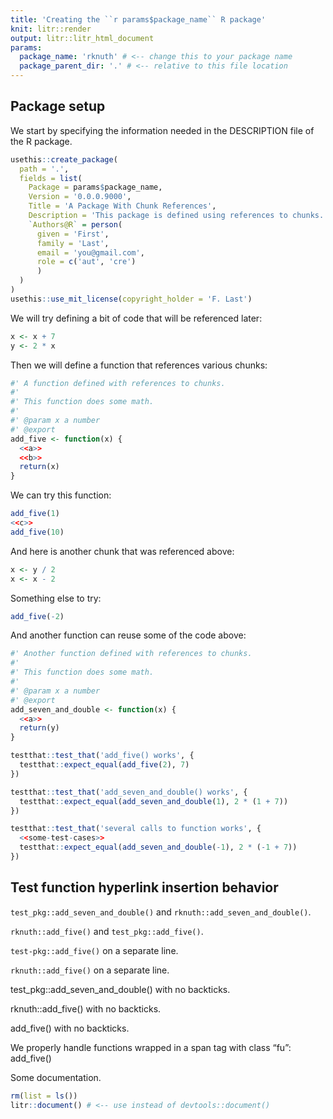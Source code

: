 ```yaml
---
title: 'Creating the ``r params$package_name`` R package'
knit: litr::render
output: litr::litr_html_document
params:
  package_name: 'rknuth' # <-- change this to your package name
  package_parent_dir: '.' # <-- relative to this file location
---
```


## Package setup

We start by specifying the information needed in the DESCRIPTION file of the R package.

```r
usethis::create_package(
  path = '.',
  fields = list(
    Package = params$package_name,
    Version = '0.0.0.9000',
    Title = 'A Package With Chunk References',
    Description = 'This package is defined using references to chunks.',
    `Authors@R` = person(
      given = 'First',
      family = 'Last',
      email = 'you@gmail.com',
      role = c('aut', 'cre')
      )
  )
)
usethis::use_mit_license(copyright_holder = 'F. Last')
```

We will try defining a bit of code that will be referenced later:

```r
x <- x + 7
y <- 2 * x
```

Then we will define a function that references various chunks:

```r
#' A function defined with references to chunks.
#' 
#' This function does some math.
#' 
#' @param x a number
#' @export 
add_five <- function(x) {
  <<a>>
  <<b>>
  return(x)
}
```
 
We can try this function:

```r
add_five(1)
<<c>>
add_five(10)
```

And here is another chunk that was referenced above:

```r
x <- y / 2
x <- x - 2
```

Something else to try:

```r
add_five(-2)
```

And another function can reuse some of the code above:

```r
#' Another function defined with references to chunks.
#' 
#' This function does some math.
#' 
#' @param x a number
#' @export 
add_seven_and_double <- function(x) {
  <<a>>
  return(y)
}
```

```r
testthat::test_that('add_five() works', {
  testthat::expect_equal(add_five(2), 7)
})
```

```r
testthat::test_that('add_seven_and_double() works', {
  testthat::expect_equal(add_seven_and_double(1), 2 * (1 + 7))
})
```

```r
testthat::test_that('several calls to function works', {
  <<some-test-cases>>
  testthat::expect_equal(add_seven_and_double(-1), 2 * (-1 + 7))
})
```


## Test function hyperlink insertion behavior

`test_pkg::add_seven_and_double()` and `rknuth::add_seven_and_double()`.

`rknuth::add_five()` and `test_pkg::add_five()`.

`test-pkg::add_five()` on a separate line.

`rknuth::add_five()` on a separate line.

test_pkg::add_seven_and_double() with no backticks.

rknuth::add_five() with no backticks.

add_five() with no backticks.

We properly handle functions wrapped in a span tag with class "fu": <span class="fu">add_five</span>()


Some documentation.

```r
rm(list = ls())
litr::document() # <-- use instead of devtools::document()
```

